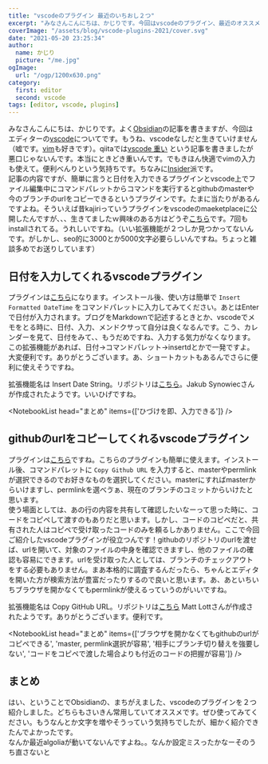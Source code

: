 ```yaml
---
title: "vscodeのプラグイン 最近のいちおし２つ"
excerpt: "みなさんこんにちは、かじりです。今回はvscodeのプラグイン、最近のオススメを２つご紹介します。エディタ上からgithubのurlをコピペできるプラグインと日付の入力ができるプラグインになります。どちらも2021/5がつ頃に見つけて１ヶ月くらい常用しています。どうぞ使ってみてください"
coverImage: "/assets/blog/vscode-plugins-2021/cover.svg"
date: "2021-05-20 23:25:34"
author:
  name: かじり
  picture: "/me.jpg"
ogImage:
  url: "/ogp/1200x630.png"
category:
  first: editor
  second: vscode
tags: [editor, vscode, plugins]
---
```


みなさんこんにちは、かじりです。よく[Obsidian](https://obsidian.md/)の記事を書きますが、今回はエディターの[vscode](https://code.visualstudio.com/)についてです。もうね、vscodeなしだと生きていけません（嘘です。[vim](https://www.vim.org/)も好きです）。qiitaでは[vscode 重い](https://qiita.com/kajirikajiri/items/fdca9b22548480fb8565) という記事を書きましたが悪口じゃないんです。本当にときどき重いんです。でもきほん快適でvimの入力も使えて。便利べんりという気持ちです。ちなみに[Insider](https://code.visualstudio.com/insiders/)派です。  
記事の内容ですが、簡単に言うと日付を入力できるプラグインとvscode上でファイル編集中にコマンドパレットからコマンドを実行するとgithubのmasterや今のブランチのurlをコピーできるというプラグインです。たまに当たりがあるんですよね。そういえば昔kajiriっていうプラグインをvscodeのmaeketplaceに公開したんですが、、、生きてましたｗ興味のある方はどうぞ[こちら](https://marketplace.visualstudio.com/items?itemName=kajiri.kajiri)です。7回もinstallされてる。うれしいですね。（いい拡張機能が２つしか見つかってないんです。がしかし、seo的に3000とか5000文字必要らしいんですね。ちょっと雑談多めでお送りしています）


<Toc />

## 日付を入力してくれるvscodeプラグイン
プラグインは[こちら](https://marketplace.visualstudio.com/items?itemName=jsynowiec.vscode-insertdatestring)になります。インストール後、使い方は簡単で `Insert Formatted DateTime` をコマンドパレットに入力してみてください。あとはEnterで日付が入力されます。ブログをMarkdownで記述するときとか、vscodeでメモをとる時に、日付、入力、メンドクサって自分は良くなるんです。こう、カレンダーを見て、日付をみて、、もうだめですね、入力する気力がなくなります。この拡張機能があれば、日付→コマンドパレット→insertdとかで一発ですよ。大変便利です。ありがとうございます。あ、ショートカットもあるんでさらに便利に使えそうですね。

拡張機能名は Insert Date String。リポジトリは[こちら](https://github.com/jsynowiec/vscode-insertdatestring)。Jakub Synowiecさんが作成されたようです。いいひげですね。

<NotebookList head="まとめ" items={['ひづけを即、入力できる']} />

## githubのurlをコピーしてくれるvscodeプラグイン
プラグインは[こちら](https://marketplace.visualstudio.com/items?itemName=mattlott.copy-github-url)ですね。こちらのプラグインも簡単に使えます。インストール後、コマンドパレットに `Copy Github URL` を入力すると、masterやpermlinkが選択できるのでお好きなものを選択してください。masterにすればmasterからいけますし、permlinkを選べゔぁ、現在のブランチのコミットからいけたと思います。  
使う場面としては、あの行の内容を共有して確認したいなーって思った時に、コードをコピペして渡すのもありだと思います。しかし、コードのコピペだと、共有された人はコピペで受け取ったコードのみを頼るしかありません。ここで今回ご紹介したvscodeプラグインが役立つんです！githubのリポジトリのurlを渡せば、urlを開いて、対象のファイルの中身を確認できますし、他のファイルの確認も容易にできます。urlを受け取った人としては、ブランチのチェックアウトをする必要もありません。まあ本格的に調査するんだったら、ちゃんとエディタを開いた方が検索方法が豊富だったりするので良いと思います。あ、あといちいちブラウザを開かなくてもpermlinkが使えるっていうのがいいですね。

拡張機能名は Copy GitHub URL。リポジトリは[こちら](https://github.com/differentmatt/vscode-copy-github-url) Matt Lottさんが作成されたようです。ありがとうございます。便利です。

<NotebookList head="まとめ" items={['ブラウザを開かなくてもgithubのurlがコピペできる', 'master, permlink選択が容易', '相手にブランチ切り替えを強要しない', 'コードをコピペで渡した場合よりも付近のコードの把握が容易']} />

## まとめ

はい、ということでObsidianの、まちがえました、vscodeのプラグインを２つ紹介しました。どちらもさいきん常用していてオススメです。ぜひ使ってみてください。もうなんとか文字を増やそうっていう気持ちでしたが、細かく紹介できたんでよかったです。  
なんか最近algoliaが動いてないんですよね。。なんか設定ミスったかなーそのうち直さないと
